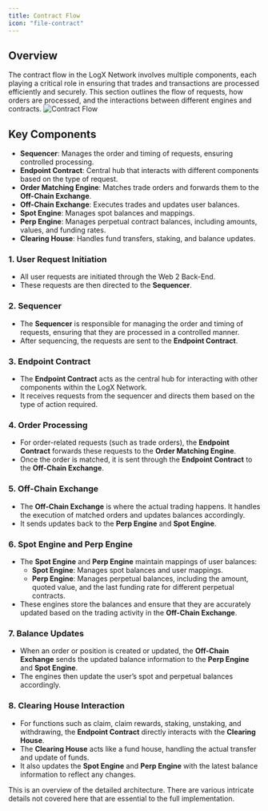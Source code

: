 ```yaml
---
title: Contract Flow
icon: "file-contract"
---
```


## **Overview**

The contract flow in the LogX Network involves multiple components, each playing a critical role in ensuring that trades and transactions are processed efficiently and securely. This section outlines the flow of requests, how orders are processed, and the interactions between different engines and contracts.
![Contract Flow](../images/contract-flow-logx.gif)
## **Key Components**

- **Sequencer**: Manages the order and timing of requests, ensuring controlled processing.
- **Endpoint Contract**: Central hub that interacts with different components based on the type of request.
- **Order Matching Engine**: Matches trade orders and forwards them to the **Off-Chain Exchange**.
- **Off-Chain Exchange**: Executes trades and updates user balances.
- **Spot Engine**: Manages spot balances and mappings.
- **Perp Engine**: Manages perpetual contract balances, including amounts, values, and funding rates.
- **Clearing House**: Handles fund transfers, staking, and balance updates.



### **1. User Request Initiation**

- All user requests are initiated through the Web 2 Back-End.
- These requests are then directed to the **Sequencer**.

### **2. Sequencer**

- The **Sequencer** is responsible for managing the order and timing of requests, ensuring that they are processed in a controlled manner.
- After sequencing, the requests are sent to the **Endpoint Contract**.

### **3. Endpoint Contract**

- The **Endpoint Contract** acts as the central hub for interacting with other components within the LogX Network.
- It receives requests from the sequencer and directs them based on the type of action required.

### **4. Order Processing**

- For order-related requests (such as trade orders), the **Endpoint Contract** forwards these requests to the **Order Matching Engine**.
- Once the order is matched, it is sent through the **Endpoint Contract** to the **Off-Chain Exchange**.

### **5. Off-Chain Exchange**

- The **Off-Chain Exchange** is where the actual trading happens. It handles the execution of matched orders and updates balances accordingly.
- It sends updates back to the **Perp Engine** and **Spot Engine**.

### **6. Spot Engine and Perp Engine**

- The **Spot Engine** and **Perp Engine** maintain mappings of user balances:
  - **Spot Engine**: Manages spot balances and user mappings.
  - **Perp Engine**: Manages perpetual balances, including the amount, quoted value, and the last funding rate for different perpetual contracts.
- These engines store the balances and ensure that they are accurately updated based on the trading activity in the **Off-Chain Exchange**.

### **7. Balance Updates**

- When an order or position is created or updated, the **Off-Chain Exchange** sends the updated balance information to the **Perp Engine** and **Spot Engine**.
- The engines then update the user’s spot and perpetual balances accordingly.

### **8. Clearing House Interaction**

- For functions such as claim, claim rewards, staking, unstaking, and withdrawing, the **Endpoint Contract** directly interacts with the **Clearing House**.
- The **Clearing House** acts like a fund house, handling the actual transfer and update of funds.
- It also updates the **Spot Engine** and **Perp Engine** with the latest balance information to reflect any changes.

<Info>
This is an overview of the detailed architecture. There are various intricate details not covered here that are essential to the full implementation.
</Info>